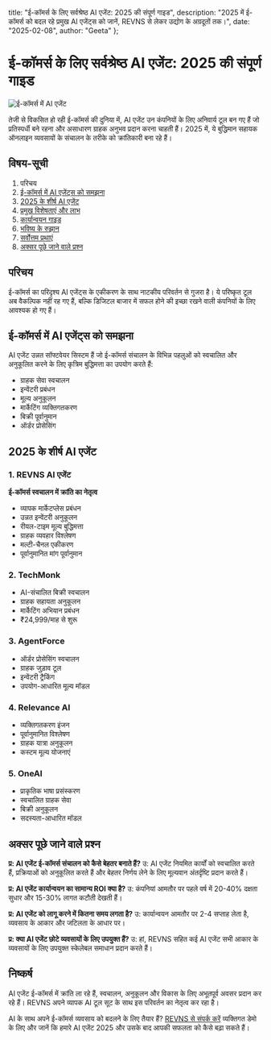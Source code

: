   title: "ई-कॉमर्स के लिए सर्वश्रेष्ठ AI एजेंट: 2025 की संपूर्ण गाइड",
  description: "2025 में ई-कॉमर्स को बदल रहे प्रमुख AI एजेंट्स को जानें, REVNS से लेकर उद्योग के अग्रदूतों तक।",
  date: "2025-02-08",
  author: "Geeta"
};

# ई-कॉमर्स के लिए सर्वश्रेष्ठ AI एजेंट: 2025 की संपूर्ण गाइड

![ई-कॉमर्स में AI एजेंट](/images/blog/ai-agents-ecommerce.jpeg)

तेजी से विकसित हो रही ई-कॉमर्स की दुनिया में, AI एजेंट उन कंपनियों के लिए अनिवार्य टूल बन गए हैं जो प्रतिस्पर्धी बने रहना और असाधारण ग्राहक अनुभव प्रदान करना चाहती हैं। 2025 में, ये बुद्धिमान सहायक ऑनलाइन व्यवसायों के संचालन के तरीके को क्रांतिकारी बना रहे हैं।

## विषय-सूची

1. परिचय
2. [ई-कॉमर्स में AI एजेंट्स को समझना](#ai-agents-understanding)
3. [2025 के शीर्ष AI एजेंट](#top-ai-agents)
4. [प्रमुख विशेषताएं और लाभ](#key-features)
5. [कार्यान्वयन गाइड](#implementation-guide)
6. [भविष्य के रुझान](#future-trends)
7. [सर्वोत्तम प्रथाएं](#best-practices)
8. [अक्सर पूछे जाने वाले प्रश्न](#faq)

## परिचय

ई-कॉमर्स का परिदृश्य AI एजेंट्स के एकीकरण के साथ नाटकीय परिवर्तन से गुजरा है। ये परिष्कृत टूल अब वैकल्पिक नहीं रह गए हैं, बल्कि डिजिटल बाजार में सफल होने की इच्छा रखने वाली कंपनियों के लिए आवश्यक हो गए हैं।

## ई-कॉमर्स में AI एजेंट्स को समझना

AI एजेंट उन्नत सॉफ्टवेयर सिस्टम हैं जो ई-कॉमर्स संचालन के विभिन्न पहलुओं को स्वचालित और अनुकूलित करने के लिए कृत्रिम बुद्धिमत्ता का उपयोग करते हैं:

- ग्राहक सेवा स्वचालन
- इन्वेंटरी प्रबंधन
- मूल्य अनुकूलन
- मार्केटिंग व्यक्तिगतकरण
- बिक्री पूर्वानुमान
- ऑर्डर प्रोसेसिंग

## 2025 के शीर्ष AI एजेंट

### 1. REVNS AI एजेंट
**ई-कॉमर्स स्वचालन में क्रांति का नेतृत्व**
- व्यापक मार्केटप्लेस प्रबंधन
- उन्नत इन्वेंटरी अनुकूलन
- रीयल-टाइम मूल्य बुद्धिमत्ता
- ग्राहक व्यवहार विश्लेषण
- मल्टी-चैनल एकीकरण
- पूर्वानुमानित मांग पूर्वानुमान

### 2. TechMonk
- AI-संचालित बिक्री स्वचालन
- ग्राहक सहायता अनुकूलन
- मार्केटिंग अभियान प्रबंधन
- ₹24,999/माह से शुरू

### 3. AgentForce
- ऑर्डर प्रोसेसिंग स्वचालन
- ग्राहक जुड़ाव टूल
- इन्वेंटरी ट्रैकिंग
- उपयोग-आधारित मूल्य मॉडल

### 4. Relevance AI
- व्यक्तिगतकरण इंजन
- पूर्वानुमानित विश्लेषण
- ग्राहक यात्रा अनुकूलन
- कस्टम मूल्य योजनाएं

### 5. OneAI
- प्राकृतिक भाषा प्रसंस्करण
- स्वचालित ग्राहक सेवा
- बिक्री अनुकूलन
- सदस्यता-आधारित मॉडल

## अक्सर पूछे जाने वाले प्रश्न

**प्र: AI एजेंट ई-कॉमर्स संचालन को कैसे बेहतर बनाते हैं?**
उ: AI एजेंट नियमित कार्यों को स्वचालित करते हैं, प्रक्रियाओं को अनुकूलित करते हैं और बेहतर निर्णय लेने के लिए मूल्यवान अंतर्दृष्टि प्रदान करते हैं।

**प्र: AI एजेंट कार्यान्वयन का सामान्य ROI क्या है?**
उ: कंपनियां आमतौर पर पहले वर्ष में 20-40% दक्षता सुधार और 15-30% लागत कटौती देखती हैं।

**प्र: AI एजेंट को लागू करने में कितना समय लगता है?**
उ: कार्यान्वयन आमतौर पर 2-4 सप्ताह लेता है, व्यवसाय के आकार और जटिलता के आधार पर।

**प्र: क्या AI एजेंट छोटे व्यवसायों के लिए उपयुक्त हैं?**
उ: हां, REVNS सहित कई AI एजेंट सभी आकार के व्यवसायों के लिए उपयुक्त स्केलेबल समाधान प्रदान करते हैं।

## निष्कर्ष

AI एजेंट ई-कॉमर्स में क्रांति ला रहे हैं, स्वचालन, अनुकूलन और विकास के लिए अभूतपूर्व अवसर प्रदान कर रहे हैं। REVNS अपने व्यापक AI टूल सूट के साथ इस परिवर्तन का नेतृत्व कर रहा है।

AI के साथ अपने ई-कॉमर्स व्यवसाय को बदलने के लिए तैयार हैं? [REVNS से संपर्क करें](https://www.revns.com/contact) व्यक्तिगत डेमो के लिए और जानें कि हमारे AI एजेंट 2025 और उसके बाद आपकी सफलता को कैसे बढ़ा सकते हैं। 